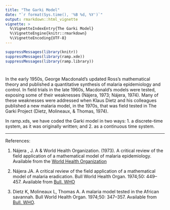 ```yaml
---
title: "The Garki Model"
date: "`r format(Sys.time(), '%B %d, %Y')`"
output: rmarkdown::html_vignette
vignette: >
  %\VignetteIndexEntry{The Garki Model}
  %\VignetteEngine{knitr::rmarkdown}
  %\VignetteEncoding{UTF-8}
---
```

  
```r
suppressMessages(library(knitr))
suppressMessages(library(ramp.xde))
suppressMessages(library(ramp.library))
```

# 

In the early 1950s, George Macdonald's updated Ross's mathematical theory and published a quantitative synthesis of malaria epidemiology and control. In field trials in the late 1960s, Macdonald's models were tested, exposing some of their weaknesses (Nájera, 1973; Nájera, 1974). Many of these weaknesses were addressed when Klaus Dietz and his colleagues published a new malaria model, in the 1970s, that was field tested in The Garki Project (Dietz, Molineaux, & Thomas, 1974). 

In ramp.xds, we have coded the Garki model in two ways: 1. a discrete-time system, as it was originally written; and 2. as a continuous time system. 

***

References: 

1. Nájera , J. A & World Health Organization. (1973). A critical review of the field application of a mathematical model of malaria epidemiology. Available from the [World Health Organization](https://iris.who.int/bitstream/handle/10665/65662/WHO_MAL_73.796.pdf)

2.  Nájera JA. A critical review of the field application of a mathematical model of malaria eradication. Bull World Health Organ. 1974;50: 449–457. Available from [Bull. WHO](https://www.ncbi.nlm.nih.gov/pmc/articles/PMC2481134/pdf/bullwho00166-0077.pdf)

3. Dietz K, Molineaux L, Thomas A. A malaria model tested in the African savannah. Bull World Health Organ. 1974;50: 347–357. Available from [Bull. WHO](https://www.ncbi.nlm.nih.gov/pmc/articles/PMC2481204/pdf/bullwho00165-0208.pdf). 
